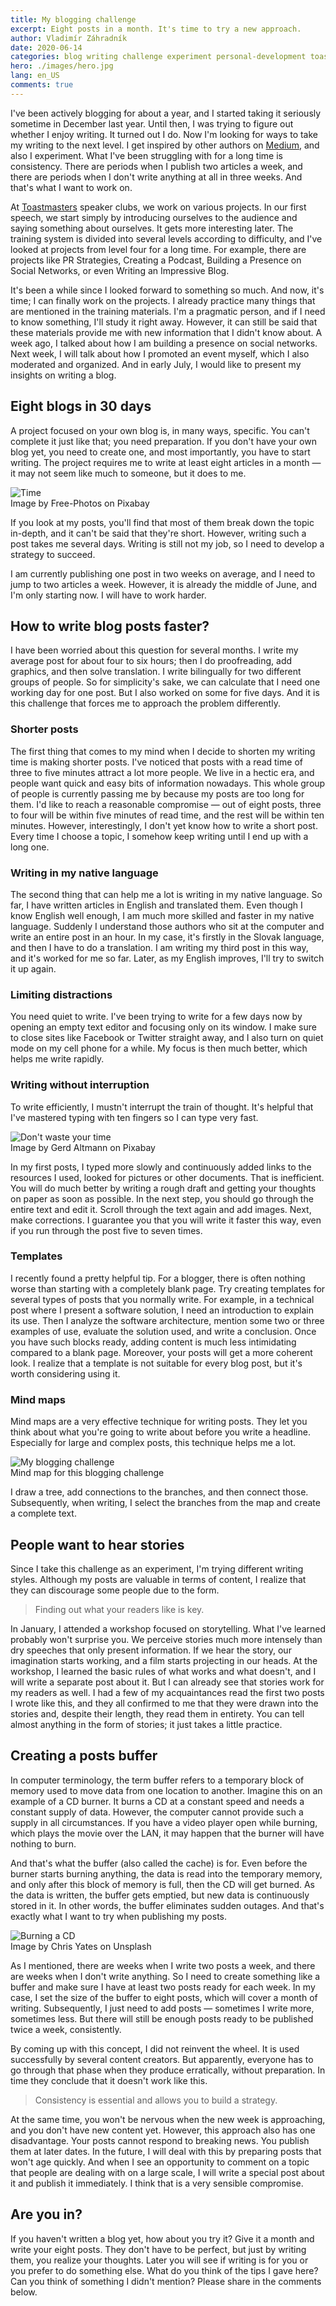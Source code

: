 ```yaml
---
title: My blogging challenge
excerpt: Eight posts in a month. It's time to try a new approach.
author: Vladimír Záhradník
date: 2020-06-14
categories: blog writing challenge experiment personal-development toastmasters
hero: ./images/hero.jpg
lang: en_US
comments: true
---
```

I've been actively blogging for about a year, and I started taking it seriously sometime in December last year. Until then, I was trying to figure out whether I enjoy writing. It turned out I do. Now I'm looking for ways to take my writing to the next level. I get inspired by other authors on [Medium][medium], and also I experiment. What I've been struggling with for a long time is consistency. There are periods when I publish two articles a week, and there are periods when I don't write anything at all in three weeks. And that's what I want to work on.

At [Toastmasters][toastmasters] speaker clubs, we work on various projects. In our first speech, we start simply by introducing ourselves to the audience and saying something about ourselves. It gets more interesting later. The training system is divided into several levels according to difficulty, and I've looked at projects from level four for a long time. For example, there are projects like PR Strategies, Creating a Podcast, Building a Presence on Social Networks, or even Writing an Impressive Blog.

It's been a while since I looked forward to something so much. And now, it's time; I can finally work on the projects. I already practice many things that are mentioned in the training materials. I'm a pragmatic person, and if I need to know something, I'll study it right away. However, it can still be said that these materials provide me with new information that I didn't know about. A week ago, I talked about how I am building a presence on social networks. Next week, I will talk about how I promoted an event myself, which I also moderated and organized. And in early July, I would like to present my insights on writing a blog.

## Eight blogs in 30 days
A project focused on your own blog is, in many ways, specific. You can't complete it just like that; you need preparation. If you don't have your own blog yet, you need to create one, and most importantly, you have to start writing. The project requires me to write at least eight articles in a month — it may not seem like much to someone, but it does to me.

<div className="Image__Large">
  <img src="./images/time.jpg" alt="Time" />
  <figcaption>Image by Free-Photos on Pixabay</figcaption>
</div>

If you look at my posts, you'll find that most of them break down the topic in-depth, and it can't be said that they're short. However, writing such a post takes me several days. Writing is still not my job, so I need to develop a strategy to succeed.

I am currently publishing one post in two weeks on average, and I need to jump to two articles a week. However, it is already the middle of June, and I'm only starting now. I will have to work harder.

## How to write blog posts faster?
I have been worried about this question for several months. I write my average post for about four to six hours; then I do proofreading, add graphics, and then solve translation. I write bilingually for two different groups of people. So for simplicity's sake, we can calculate that I need one working day for one post. But I also worked on some for five days. And it is this challenge that forces me to approach the problem differently.

### Shorter posts
The first thing that comes to my mind when I decide to shorten my writing time is making shorter posts. I've noticed that posts with a read time of three to five minutes attract a lot more people. We live in a hectic era, and people want quick and easy bits of information nowadays. This whole group of people is currently passing me by because my posts are too long for them. I'd like to reach a reasonable compromise — out of eight posts, three to four will be within five minutes of read time, and the rest will be within ten minutes. However, interestingly, I don't yet know how to write a short post. Every time I choose a topic, I somehow keep writing until I end up with a long one.

### Writing in my native language
The second thing that can help me a lot is writing in my native language. So far, I have written articles in English and translated them. Even though I know English well enough, I am much more skilled and faster in my native language. Suddenly I understand those authors who sit at the computer and write an entire post in an hour. In my case, it's firstly in the Slovak language, and then I have to do a translation. I am writing my third post in this way, and it's worked for me so far. Later, as my English improves, I'll try to switch it up again.

### Limiting distractions
You need quiet to write. I've been trying to write for a few days now by opening an empty text editor and focusing only on its window. I make sure to close sites like Facebook or Twitter straight away, and I also turn on quiet mode on my cell phone for a while. My focus is then much better, which helps me write rapidly.

### Writing without interruption
To write efficiently, I mustn't interrupt the train of thought. It's helpful that I've mastered typing with ten fingers so I can type very fast.

<div className="Image__Large">
  <img src="./images/stop-wasting-time.jpg" alt="Don't waste your time" />
  <figcaption>Image by Gerd Altmann on Pixabay</figcaption>
</div>

In my first posts, I typed more slowly and continuously added links to the resources I used, looked for pictures or other documents. That is inefficient. You will do much better by writing a rough draft and getting your thoughts on paper as soon as possible. In the next step, you should go through the entire text and edit it. Scroll through the text again and add images. Next, make corrections. I guarantee you that you will write it faster this way, even if you run through the post five to seven times.

### Templates
I recently found a pretty helpful tip. For a blogger, there is often nothing worse than starting with a completely blank page. Try creating templates for several types of posts that you normally write. For example, in a technical post where I present a software solution, I need an introduction to explain its use. Then I analyze the software architecture, mention some two or three examples of use, evaluate the solution used, and write a conclusion. Once you have such blocks ready, adding content is much less intimidating compared to a blank page. Moreover, your posts will get a more coherent look. I realize that a template is not suitable for every blog post, but it's worth considering using it.

### Mind maps
Mind maps are a very effective technique for writing posts. They let you think about what you're going to write about before you write a headline. Especially for large and complex posts, this technique helps me a lot.

<div className="Image__Medium">
  <img src="./images/sk/blogging-challenge.png" alt="My blogging challenge" />
  <figcaption>Mind map for this blogging challenge</figcaption>
</div>

I draw a tree, add connections to the branches, and then connect those. Subsequently, when writing, I select the branches from the map and create a complete text.

## People want to hear stories
Since I take this challenge as an experiment, I'm trying different writing styles. Although my posts are valuable in terms of content, I realize that they can discourage some people due to the form.

> Finding out what your readers like is key.

 In January, I attended a workshop focused on storytelling. What I've learned probably won't surprise you. We perceive stories much more intensely than dry speeches that only present information. If we hear the story, our imagination starts working, and a film starts projecting in our heads. At the workshop, I learned the basic rules of what works and what doesn't, and I will write a separate post about it. But I can already see that stories work for my readers as well. I had a few of my acquaintances read the first two posts I wrote like this, and they all confirmed to me that they were drawn into the stories and, despite their length, they read them in entirety. You can tell almost anything in the form of stories; it just takes a little practice.

## Creating a posts buffer
In computer terminology, the term buffer refers to a temporary block of memory used to move data from one location to another. Imagine this on an example of a CD burner. It burns a CD at a constant speed and needs a constant supply of data. However, the computer cannot provide such a supply in all circumstances. If you have a video player open while burning, which plays the movie over the LAN, it may happen that the burner will have nothing to burn.

And that's what the buffer (also called the cache) is for. Even before the burner starts burning anything, the data is read into the temporary memory, and only after this block of memory is full, then the CD will get burned. As the data is written, the buffer gets emptied, but new data is continuously stored in it. In other words, the buffer eliminates sudden outages. And that's exactly what I want to try when publishing my posts.

<div className="Image__Medium">
  <img src="./images/writable-cd.jpg" alt="Burning a CD" />
  <figcaption>Image by Chris Yates on Unsplash</figcaption>
</div>

As I mentioned, there are weeks when I write two posts a week, and there are weeks when I don't write anything. So I need to create something like a buffer and make sure I have at least two posts ready for each week. In my case, I set the size of the buffer to eight posts, which will cover a month of writing. Subsequently, I just need to add posts — sometimes I write more, sometimes less. But there will still be enough posts ready to be published twice a week, consistently.

By coming up with this concept, I did not reinvent the wheel. It is used successfully by several content creators. But apparently, everyone has to go through that phase when they produce erratically, without preparation. In time they conclude that it doesn't work like this. 

> Consistency is essential and allows you to build a strategy.

At the same time, you won't be nervous when the new week is approaching, and you don't have new content yet. However, this approach also has one disadvantage. Your posts cannot respond to breaking news. You publish them at later dates. In the future, I will deal with this by preparing posts that won't age quickly. And when I see an opportunity to comment on a topic that people are dealing with on a large scale, I will write a special post about it and publish it immediately. I think that is a very sensible compromise.

## Are you in?
If you haven't written a blog yet, how about you try it? Give it a month and write your eight posts. They don't have to be perfect, but just by writing them, you realize your thoughts. Later you will see if writing is for you or you prefer to do something else. What do you think of the tips I gave here? Can you think of something I didn't mention? Please share in the comments below.

[//]: # (Used references)
[medium]: https://medium.com/
[toastmasters]: https://www.toastmasters.org/